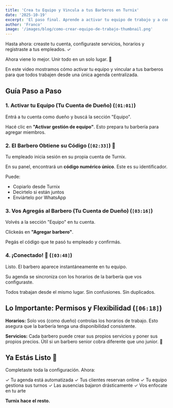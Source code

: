 ```yaml
---
title: 'Crea tu Equipo y Vincula a tus Barberos en Turnix'
date: '2025-10-19'
excerpt: 'El paso final. Aprende a activar tu equipo de trabajo y a conectar a tus empleados en una sola agenda centralizada.'
author: 'Franco'
image: '/images/blog/como-crear-equipo-de-trabajo-thumbnail.png'
---
```



Hasta ahora: creaste tu cuenta, configuraste servicios, horarios y registraste a tus empleados. ✓

Ahora viene lo mejor. Unir todo en un solo lugar. 🎯

En este video mostramos cómo activar tu equipo y vincular a tus barberos para que todos trabajen desde una única agenda centralizada.

<YouTubeEmbed videoId="IOaZ8OdZMZg" title="Cómo crear un equipo de trabajo en Turnix" />

## Guía Paso a Paso

### 1. Activar tu Equipo (Tu Cuenta de Dueño) (`[01:01]`)

Entrá a tu cuenta como dueño y buscá la sección "Equipo".

Hacé clic en **"Activar gestión de equipo"**. Esto prepara tu barbería para agregar miembros.

### 2. El Barbero Obtiene su Código (`[02:33]`) 🔑

Tu empleado inicia sesión en su propia cuenta de Turnix.

En su panel, encontrará un **código numérico único**. Este es su identificador.

Puede:
- Copiarlo desde Turnix
- Decirtelo si están juntos
- Enviártelo por WhatsApp

### 3. Vos Agregás al Barbero (Tu Cuenta de Dueño) (`[03:16]`)

Volvés a la sección "Equipo" en tu cuenta.

Clickeás en **"Agregar barbero"**.

Pegás el código que te pasó tu empleado y confirmás.

### 4. ¡Conectado! 🚀 (`[03:48]`)

Listo. El barbero aparece instantáneamente en tu equipo.

Su agenda se sincroniza con los horarios de la barbería que vos configuraste.

Todos trabajan desde el mismo lugar. Sin confusiones. Sin duplicados.

## Lo Importante: Permisos y Flexibilidad (`[06:18]`)

**Horarios:** Solo vos (como dueño) controlas los horarios de trabajo. Esto asegura que la barbería tenga una disponibilidad consistente.

**Servicios:** Cada barbero puede crear sus propios servicios y poner sus propios precios. Útil si un barbero senior cobra diferente que uno junior. 💇

## Ya Estás Listo 🎉

Completaste toda la configuración. Ahora:

✓ Tu agenda está automatizada
✓ Tus clientes reservan online
✓ Tu equipo gestiona sus turnos
✓ Las ausencias bajaron drásticamente
✓ Vos enfocate en tu arte

**Turnix hace el resto.**